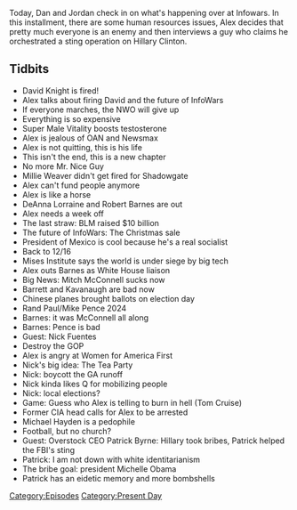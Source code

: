 {{DEFAULTSORT:
    #_EPISODE_0512:December 16-17, 2020
}}{{Episode
    | title             = December 16-17, 2020
    | caption           = Listen to this episode on [https://knowledgefight.libsyn.com/512-december-16-17-2020 Libsyn] [https://open.spotify.com/episode/4Y6o1MWaRnbrRzEH5dxBfN Spotify], Read the [[Transcript/512: December 16-17, 2020|Unofficial Transcript]]
    | episodeNumber     = 512
    | length            = 01:40:02
    | airDate           = December 18, 2020
    | coverageStartDate = December 16, 2020
    | coverageEndDate   = December 17, 2020
    | episodeType       = [[:Category:Present Day|Present Day]]
    | appearance        = [[David Knight]], [[Millie Weaver]], [[DeAnna Lorraine]], [[Robert Barnes]], [[Mitch McConnell]], [[Amy Coney Barrett]], [[Brett Kavanaugh]], [[Rand Paul]], [[Mike Pence]], [[Nick Fuentes]], [[Tom Cruise]], [[Michael Hayden]], [[Patrick Byrne]]
    | oocDrop           = My job is as tough as being the president
    | previousEpisode   = [[511: The 12/12 Rallies]]
    | nextEpisode       = [[513: December 18, 2020]]
}}

{{Stub}}

Today, Dan and Jordan check in on what's happening over at Infowars. In this installment, there are some human resources issues, Alex decides that pretty much everyone is an enemy and then interviews a guy who claims he orchestrated a sting operation on Hillary Clinton.

==Tidbits==

*David Knight is fired!
*Alex talks about firing David and the future of InfoWars
*If everyone marches, the NWO will give up
*Everything is so expensive
*Super Male Vitality boosts testosterone
*Alex is jealous of OAN and Newsmax
*Alex is not quitting, this is his life
*This isn't the end, this is a new chapter
*No more Mr. Nice Guy
*Millie Weaver didn't get fired for Shadowgate
*Alex can't fund people anymore
*Alex is like a horse
*DeAnna Lorraine and Robert Barnes are out
*Alex needs a week off
*The last straw: BLM raised $10 billion
*The future of InfoWars: The Christmas sale
*President of Mexico is cool because he's a real socialist
*Back to 12/16
*Mises Institute says the world is under siege by big tech
*Alex outs Barnes as White House liaison
*Big News: Mitch McConnell sucks now
*Barrett and Kavanaugh are bad now
*Chinese planes brought ballots on election day
*Rand Paul/Mike Pence 2024
*Barnes: it was McConnell all along
*Barnes: Pence is bad
*Guest: Nick Fuentes
*Destroy the GOP
*Alex is angry at Women for America First
*Nick's big idea: The Tea Party
*Nick: boycott the GA runoff
*Nick kinda likes Q for mobilizing people
*Nick: local elections?
*Game: Guess who Alex is telling to burn in hell (Tom Cruise)
*Former CIA head calls for Alex to be arrested
*Michael Hayden is a pedophile
*Football, but no church?
*Guest: Overstock CEO Patrick Byrne: Hillary took bribes, Patrick helped the FBI's sting
*Patrick: I am not down with white identitarianism
*The bribe goal: president Michelle Obama
*Patrick has an eidetic memory and more bombshells

[[Category:Episodes]]
[[Category:Present Day]]
